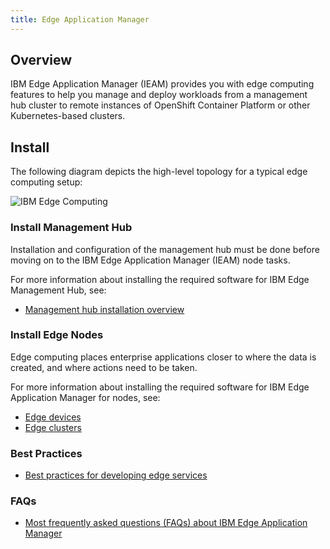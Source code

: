 ```yaml
---
title: Edge Application Manager
---
```



<PageDescription>

</PageDescription>

## Overview

IBM Edge Application Manager (IEAM) provides you with edge computing features to help you manage and deploy workloads from a management hub cluster to remote instances of OpenShift Container Platform or other Kubernetes-based clusters.

## Install

The following diagram depicts the high-level topology for a typical edge computing setup:

![IBM Edge Computing](images/Edge.jpg)

### Install Management Hub

Installation and configuration of the management hub must be done before moving on to the IBM Edge Application Manager (IEAM) node tasks.

For more information about installing the required software for IBM Edge Management Hub, see:

- [Management hub installation overview](https://www.ibm.com/support/knowledgecenter/SSFKVV_4.1/hub/hub.html)

### Install Edge Nodes

Edge computing places enterprise applications closer to where the data is created, and where actions need to be taken. 

For more information about installing the required software for IBM Edge Application Manager for nodes, see:

- [Edge devices](https://www.ibm.com/support/knowledgecenter/SSFKVV_4.1/devices/installing/edge_devices.html)
- [Edge clusters](https://www.ibm.com/support/knowledgecenter/SSFKVV_4.1/devices/installing/edge_clusters.html)

### Best Practices

- [Best practices for developing edge services](https://www.ibm.com/support/knowledgecenter/SSFKVV_4.1/devices/developing/best_practices.html)

### FAQs

- [Most frequently asked questions (FAQs) about IBM Edge Application Manager](https://www.ibm.com/support/knowledgecenter/SSFKVV_4.1/devices/getting_started/faq.html)
